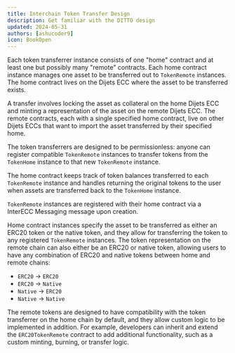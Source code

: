 ```yaml
---
title: Interchain Token Transfer Design
description: Get familiar with the DITTO design
updated: 2024-05-31
authors: [ashucoder9]
icon: BookOpen
---
```


Each token transferrer instance consists of one "home" contract and at least one but possibly many "remote" contracts. Each home contract instance manages one asset to be transferred out to `TokenRemote` instances. The home contract lives on the Dijets ECC where the asset to be transferred exists.

A transfer involves locking the asset as collateral on the home Dijets ECC and minting a representation of the asset on the remote Dijets ECC. The remote contracts, each with a single specified home contract, live on other Dijets ECCs that want to import the asset transferred by their specified home.

The token transferrers are designed to be permissionless: anyone can register compatible `TokenRemote` instances to transfer tokens from the `TokenHome` instance to that new `TokenRemote` instance.

The home contract keeps track of token balances transferred to each `TokenRemote` instance and handles returning the original tokens to the user when assets are transferred back to the `TokenHome` instance.

`TokenRemote` instances are registered with their home contract via a InterECC Messaging message upon creation.

Home contract instances specify the asset to be transferred as either an ERC20 token or the native token, and they allow for transferring the token to any registered `TokenRemote` instances. The token representation on the remote chain can also either be an ERC20 or native token, allowing users to have any combination of ERC20 and native tokens between home and remote chains:

- `ERC20` -> `ERC20`
- `ERC20` -> `Native`
- `Native` -> `ERC20`
- `Native` -> `Native`

The remote tokens are designed to have compatibility with the token transferrer on the home chain by default, and they allow custom logic to be implemented in addition. For example, developers can inherit and extend the `ERC20TokenRemote` contract to add additional functionality, such as a custom minting, burning, or transfer logic.

<Quiz quizId="125" />
